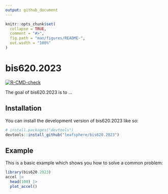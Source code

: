 ```yaml
---
output: github_document
---
```


<!-- README.md is generated from README.Rmd. Please edit that file -->

```r
knitr::opts_chunk$set(
  collapse = TRUE,
  comment = "#>",
  fig.path = "man/figures/README-",
  out.width = "100%"
)
```

# bis620.2023

<!-- badges: start -->
[![R-CMD-check](https://github.com/leafsphere/bis620.2023/actions/workflows/R-CMD-check.yaml/badge.svg)](https://github.com/leafsphere/bis620.2023/actions/workflows/R-CMD-check.yaml)
<!-- badges: end -->

The goal of bis620.2023 is to ...

## Installation

You can install the development version of bis620.2023 like so:

``` r
# install.packages("devtools")
devtools::install_github("leafsphere/bis620.2023")
```

## Example

This is a basic example which shows you how to solve a common problem:

```r
library(bis620.2023)
accel |>
  head(100) |>
  plot_accel()
```


